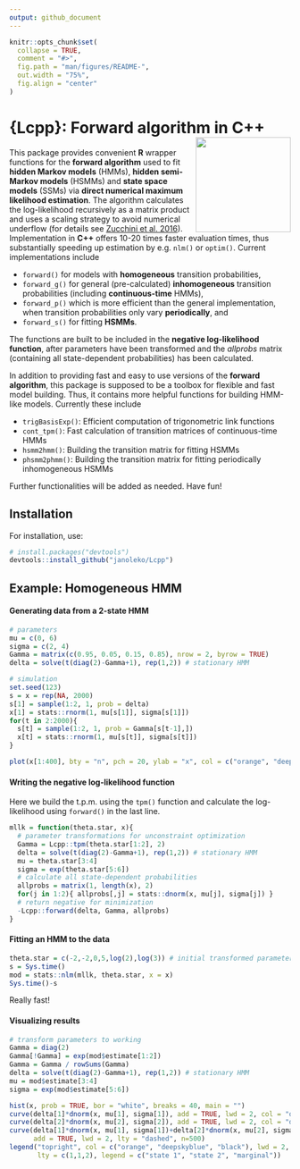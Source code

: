 ```yaml
---
output: github_document
---
```


```r
knitr::opts_chunk$set(
  collapse = TRUE,
  comment = "#>",
  fig.path = "man/figures/README-",
  out.width = "75%",
  fig.align = "center"
)
```

# {Lcpp}: Forward algorithm in C++ <img src="man/figures/Lcpp_logo_new.png" align="right" height=170>

This package provides convenient **R** wrapper functions for the **forward algorithm** used to fit **hidden Markov models** (HMMs), **hidden semi-Markov models** (HSMMs) and **state space models** (SSMs) via **direct numerical maximum likelihood estimation**. The algorithm calculates the log-likelihood recursively as a matrix product and uses a scaling strategy to avoid numerical underflow (for details see [Zucchini et al. 2016](https://www.taylorfrancis.com/books/mono/10.1201/b20790/hidden-markov-models-time-series-walter-zucchini-iain-macdonald-roland-langrock)). Implementation in **C++** offers 10-20 times faster evaluation times, thus substantially speeding up estimation by e.g. `nlm()` or `optim()`. Current implementations include

* `forward()` for models with **homogeneous** transition probabilities,
* `forward_g()` for general (pre-calculated) **inhomogeneous** transition probabilities (including **continuous-time** HMMs),
* `forward_p()` which is more efficient than the general implementation, when transition probabilities only vary **periodically**, and
* `forward_s()` for fitting **HSMMs**.

The functions are built to be included in the **negative log-likelihood function**, after parameters have been transformed and the *allprobs* matrix (containing all state-dependent probabilities) has been calculated. 

In addition to providing fast and easy to use versions of the **forward algorithm**, this package is supposed to be a toolbox for flexible and fast model building. Thus, it contains more helpful functions for building HMM-like models. Currently these include

* `trigBasisExp()`: Efficient computation of trigonometric link functions
* `cont_tpm()`: Fast calculation of transition matrices of continuous-time HMMs
* `hsmm2hmm()`: Building the transition matrix for fitting HSMMs
* `phsmm2phmm()`: Building the transition matrix for fitting periodically inhomogeneous  HSMMs

Further functionalities will be added as needed. Have fun!

## Installation

For installation, use:
```r
# install.packages("devtools")
devtools::install_github("janoleko/Lcpp")
```

## Example: Homogeneous HMM

#### Generating data from a 2-state HMM
```r
# parameters
mu = c(0, 6)
sigma = c(2, 4)
Gamma = matrix(c(0.95, 0.05, 0.15, 0.85), nrow = 2, byrow = TRUE)
delta = solve(t(diag(2)-Gamma+1), rep(1,2)) # stationary HMM

# simulation
set.seed(123)
s = x = rep(NA, 2000)
s[1] = sample(1:2, 1, prob = delta)
x[1] = stats::rnorm(1, mu[s[1]], sigma[s[1]])
for(t in 2:2000){
  s[t] = sample(1:2, 1, prob = Gamma[s[t-1],])
  x[t] = stats::rnorm(1, mu[s[t]], sigma[s[t]])
}

plot(x[1:400], bty = "n", pch = 20, ylab = "x", col = c("orange", "deepskyblue")[s[1:400]])
```

#### Writing the negative log-likelihood function
Here we build the t.p.m. using the `tpm()` function and calculate the log-likelihood using `forward()` in the last line.
```r
mllk = function(theta.star, x){
  # parameter transformations for unconstraint optimization
  Gamma = Lcpp::tpm(theta.star[1:2], 2)
  delta = solve(t(diag(2)-Gamma+1), rep(1,2)) # stationary HMM
  mu = theta.star[3:4]
  sigma = exp(theta.star[5:6])
  # calculate all state-dependent probabilities
  allprobs = matrix(1, length(x), 2)
  for(j in 1:2){ allprobs[,j] = stats::dnorm(x, mu[j], sigma[j]) }
  # return negative for minimization
  -Lcpp::forward(delta, Gamma, allprobs)
}
```

#### Fitting an HMM to the data
```r
theta.star = c(-2,-2,0,5,log(2),log(3)) # initial transformed parameters
s = Sys.time()
mod = stats::nlm(mllk, theta.star, x = x)
Sys.time()-s
```
Really fast!

#### Visualizing results
```r
# transform parameters to working
Gamma = diag(2)
Gamma[!Gamma] = exp(mod$estimate[1:2])
Gamma = Gamma / rowSums(Gamma)
delta = solve(t(diag(2)-Gamma+1), rep(1,2)) # stationary HMM
mu = mod$estimate[3:4]
sigma = exp(mod$estimate[5:6])

hist(x, prob = TRUE, bor = "white", breaks = 40, main = "")
curve(delta[1]*dnorm(x, mu[1], sigma[1]), add = TRUE, lwd = 2, col = "orange", n=500)
curve(delta[2]*dnorm(x, mu[2], sigma[2]), add = TRUE, lwd = 2, col = "deepskyblue", n=500)
curve(delta[1]*dnorm(x, mu[1], sigma[1])+delta[2]*dnorm(x, mu[2], sigma[2]),
      add = TRUE, lwd = 2, lty = "dashed", n=500)
legend("topright", col = c("orange", "deepskyblue", "black"), lwd = 2, bty = "n",
       lty = c(1,1,2), legend = c("state 1", "state 2", "marginal"))
```